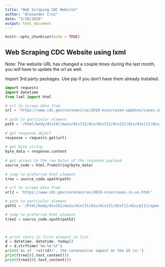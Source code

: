 ```yaml
---
title: "Web Scraping CDC Website"
author: "Alexander Cruz"
date: "3/18/2020"
output: html_document
---
```


```r
knitr::opts_chunk$set(echo = TRUE)
```

## Web Scraping CDC Website using lxml 

Note: The website URL has changed a couple times during the last month, you will have to update the url as well.

Import 3rd party packages.  Use pip if you don't have them already installed.
```python
import requests
import datetime
from lxml import html
```

```python
# url to scrape data from 
url = 'https://www.cdc.gov/coronavirus/2019-ncov/cases-updates/cases-in-us.html?CDC_AA_refVal=https%3A%2F%2Fwww.cdc.gov%2Fcoronavirus%2F2019-ncov%2Fcases-in-us.html'
  
# path to particular element 
path = '/html/body/div[6]/main/div[3]/div/div[3]/div[2]/div/div[1]/div/div[2]/ul'
  
# get response object 
response = requests.get(url) 
  
# get byte string 
byte_data = response.content 
  
# get access to the raw bytes of the response payload
source_code = html.fromstring(byte_data) 
  
# jump to preferred html element 
tree = source_code.xpath(path)

# url to scrape data from 
url2 = 'https://www.cdc.gov/coronavirus/2019-ncov/cases-in-us.html'

# path to particular element 
path2 = '/html/body/div[6]/main/div[3]/div/div[3]/div[1]/div/p[1]/span'

# jump to preferred html element 
tree2 = source_code.xpath(path2)


  
# print texts in first element in list
d = datetime. datetime. today()
d = d.strftime('%m-%d-%Y')
print('As of '+str(d)+', the coronavirus impact on the US is:')
print(tree[0].text_content()) 
print(tree2[0].text_content())
```
